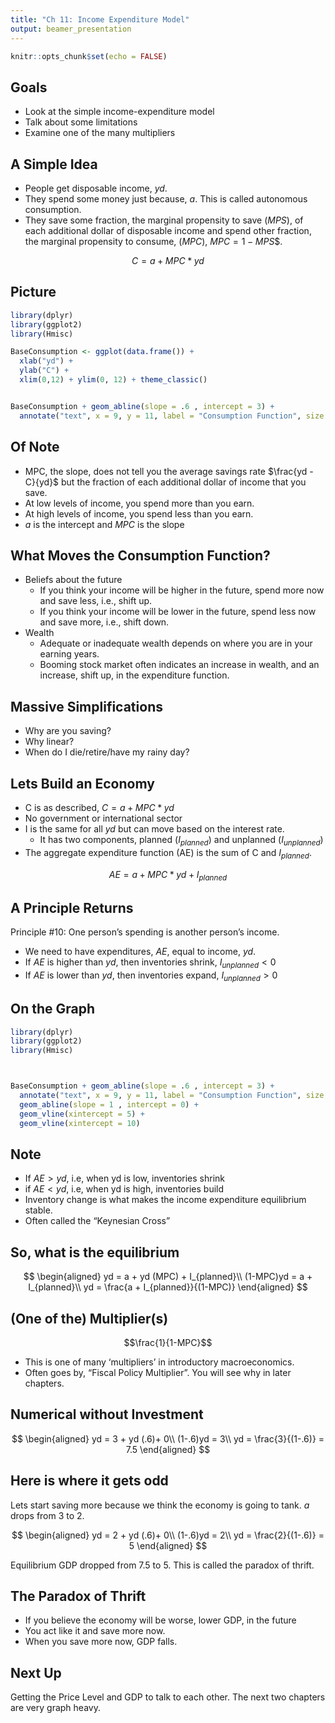 ```yaml
---
title: "Ch 11: Income Expenditure Model"
output: beamer_presentation
---
```


```r
knitr::opts_chunk$set(echo = FALSE)
```


## Goals

+ Look at the simple income-expenditure model
+ Talk about some limitations
+ Examine one of the many multipliers

## A Simple Idea

+ People get disposable income, $yd$.
+ They spend some money just because, $a$.  This is called autonomous consumption.
+ They save some fraction, the marginal propensity to save ($MPS$), of each additional dollar of disposable income and spend other fraction, the marginal propensity to consume, ($MPC$), $MPC = 1 - MPS$$.

$$C = a + MPC * yd$$


## Picture

```r

library(dplyr)
library(ggplot2)
library(Hmisc)

BaseConsumption <- ggplot(data.frame()) + 
  xlab("yd") +
  ylab("C") + 
  xlim(0,12) + ylim(0, 12) + theme_classic() 


BaseConsumption + geom_abline(slope = .6 , intercept = 3) +
  annotate("text", x = 9, y = 11, label = "Consumption Function", size = 2) 

```

## Of Note

+ MPC, the slope, does not tell you the average savings rate $\frac{yd - C}{yd}$ but the fraction of each additional dollar of income that you save.
+ At low levels of income, you spend more than you earn.
+ At high levels of income, you spend less than you earn.
+ $a$ is the intercept and $MPC$ is the slope

## What Moves the Consumption Function?

+ Beliefs about the future
    + If you think your income will be higher in the future, spend more now and save less, i.e., shift up.
    + If you think your income will be lower in the future, spend less now and save more, i.e., shift down.
+ Wealth
    + Adequate or inadequate wealth depends on where you are in your earning years.
    + Booming stock market often indicates an increase in wealth, and an increase, shift up, in the expenditure function.
    
    
## Massive Simplifications

+ Why are you saving?
+ Why linear?
+ When do I die/retire/have my rainy day?

## Lets Build an Economy

+ C is as described, $C = a + MPC * yd$
+ No government or international sector
+ I is the same for all $yd$ but can move based on the interest rate.
    + It has two components, planned ($I_{planned}$) and unplanned ($I_{unplanned}$)
+ The aggregate expenditure function (AE) is the sum of C and $I_{planned}$.

$$AE = a + MPC * yd + I_{planned}$$

## A Principle Returns  

Principle #10: One person’s spending is another person’s income. 


+ We need to have expenditures, $AE$, equal to income, $yd$.
+ If $AE$ is higher than $yd$, then inventories shrink, $I_{unplanned}<0$
+ If $AE$ is lower than $yd$, then inventories expand, $I_{unplanned}>0$

## On the Graph

```r

library(dplyr)
library(ggplot2)
library(Hmisc)



BaseConsumption + geom_abline(slope = .6 , intercept = 3) +
  annotate("text", x = 9, y = 11, label = "Consumption Function", size = 2) +
  geom_abline(slope = 1 , intercept = 0) +
  geom_vline(xintercept = 5) +
  geom_vline(xintercept = 10)

```


## Note

+ If $AE>yd$, i.e, when yd is low, inventories shrink
+ if $AE<yd$, i.e, when yd is high, inventories build
+ Inventory change is what makes the income expenditure equilibrium stable.
+ Often called the "Keynesian Cross"


## So, what is the equilibrium

$$
\begin{aligned}
yd = a + yd (MPC) + I_{planned}\\
(1-MPC)yd = a + I_{planned}\\
yd = \frac{a + I_{planned}}{(1-MPC)}
\end{aligned}
$$

## (One of the) Multiplier(s)

$$\frac{1}{1-MPC}$$

+ This is one of many 'multipliers' in introductory macroeconomics.
+ Often goes by, "Fiscal Policy Multiplier".  You will see why in later chapters.

## Numerical without Investment

$$
\begin{aligned}
yd = 3 + yd (.6)+ 0\\
(1-.6)yd = 3\\
yd = \frac{3}{(1-.6)} = 7.5
\end{aligned}
$$

## Here is where it gets odd

Lets start saving more because we think the economy is going to tank. $a$ drops from 3 to 2.

$$
\begin{aligned}
yd = 2 + yd (.6)+ 0\\
(1-.6)yd = 2\\
yd = \frac{2}{(1-.6)} = 5
\end{aligned}
$$

Equilibrium GDP dropped from 7.5 to 5.  This is called the paradox of thrift.

## The Paradox of Thrift

+ If you believe the economy will be worse, lower GDP, in the future
+ You act like it and save more now.
+ When you save more now, GDP falls.


## Next Up

Getting the Price Level and GDP to talk to each other.  The next two chapters are very graph heavy.

